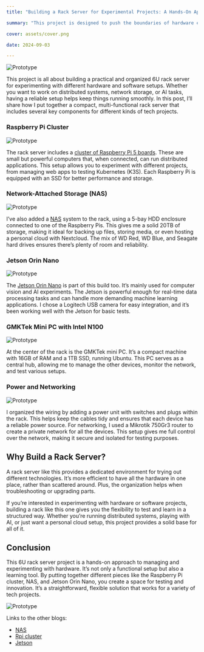 ```yaml
---
title: "Building a Rack Server for Experimental Projects: A Hands-On Approach to Hardware and Innovation"

summary: "This project is designed to push the boundaries of hardware experimentation, providing a flexible environment for testing and learning."

cover: assets/cover.png

date: 2024-09-03

---
```


![Prototype](./assets/cvr.jpg)

This project is all about building a practical and organized 6U rack server for experimenting with different hardware and software setups. Whether you want to work on distributed systems, network storage, or AI tasks, having a reliable setup helps keep things running smoothly. In this post, I’ll share how I put together a compact, multi-functional rack server that includes several key components for different kinds of tech projects.

### Raspberry Pi Cluster

![Prototype](./assets/rpi.jpeg)

The rack server includes a [cluster of Raspberry Pi 5 boards](https://surenpoghosyan.dev/blog/2024/rpi-cluster/). These are small but powerful computers that, when connected, can run distributed applications. This setup allows you to experiment with different projects, from managing web apps to testing Kubernetes (K3S). Each Raspberry Pi is equipped with an SSD for better performance and storage.

### Network-Attached Storage (NAS)

![Prototype](./assets/1.jpeg)

I’ve also added a [NAS](https://surenpoghosyan.dev/blog/2024/nas/) system to the rack, using a 5-bay HDD enclosure connected to one of the Raspberry Pis. This gives me a solid 20TB of storage, making it ideal for backing up files, storing media, or even hosting a personal cloud with Nextcloud. The mix of WD Red, WD Blue, and Seagate hard drives ensures there’s plenty of room and reliability.

### Jetson Orin Nano

![Prototype](./assets/3.jpeg)

The [Jetson Orin Nano](https://surenpoghosyan.dev/blog/2024/jetson/) is part of this build too. It’s mainly used for computer vision and AI experiments. The Jetson is powerful enough for real-time data processing tasks and can handle more demanding machine learning applications. I chose a Logitech USB camera for easy integration, and it’s been working well with the Jetson for basic tests.

### GMKTek Mini PC with Intel N100

![Prototype](./assets/gmk.jpeg)

At the center of the rack is the GMKTek mini PC. It’s a compact machine with 16GB of RAM and a 1TB SSD, running Ubuntu. This PC serves as a central hub, allowing me to manage the other devices, monitor the network, and test various setups.

### Power and Networking

![Prototype](./assets/tik.jpg)

I organized the wiring by adding a power unit with switches and plugs within the rack. This helps keep the cables tidy and ensures that each device has a reliable power source. For networking, I used a Mikrotik 750Gr3 router to create a private network for all the devices. This setup gives me full control over the network, making it secure and isolated for testing purposes.

## Why Build a Rack Server?

A rack server like this provides a dedicated environment for trying out different technologies. It’s more efficient to have all the hardware in one place, rather than scattered around. Plus, the organization helps when troubleshooting or upgrading parts.

If you’re interested in experimenting with hardware or software projects, building a rack like this one gives you the flexibility to test and learn in a structured way. Whether you’re running distributed systems, playing with AI, or just want a personal cloud setup, this project provides a solid base for all of it.

## Conclusion

This 6U rack server project is a hands-on approach to managing and experimenting with hardware. It’s not only a functional setup but also a learning tool. By putting together different pieces like the Raspberry Pi cluster, NAS, and Jetson Orin Nano, you create a space for testing and innovation. It’s a straightforward, flexible solution that works for a variety of tech projects.

![Prototype](./assets/me.jpg)


Links to the other blogs: 
- [NAS](https://surenpoghosyan.dev/blog/2024/nas/)
- [Rpi cluster](https://surenpoghosyan.dev/blog/2024/rpi-cluster/)
- [Jetson](https://surenpoghosyan.dev/blog/2024/jetson/)